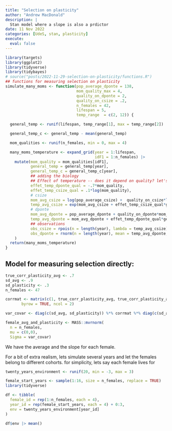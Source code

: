 ```yaml
---
title: "Selection on plasticity"
author: "Andrew MacDonald"
description: |
  Stan model where a slope is also a prdictor
date: 11 Nov 2022
categories: [UdeS, stan, plasticity]
execute:
  eval: false
---
```


```r
library(targets)
library(ggplot2)
library(tidyverse)
library(tidybayes)
# source("posts/2022-11-29-selection-on-plasticity/functions.R")
## functions for measuring selection on plasticity
simulate_many_moms <- function(pop_average_dponte = 138,
                               mom_quality_max = 4,
                               quality_on_dponte = 2,
                               quality_on_csize = .2,
                               n_females = 42,
                               lifespan = 5,
                               temp_range  = c(2, 12)) {

  general_temp <- runif(lifespan, temp_range[1], max = temp_range[2])

  general_temp_c <- general_temp - mean(general_temp)

  mom_qualities <- runif(n_females, min = 0, max = 4)

  many_moms_temperature <- expand_grid(year = 1:lifespan,
                                       idF1 = 1:n_females) |>
    mutate(mom_quality = mom_qualities[idF1],
           general_temp = general_temp[year],
           general_temp_c = general_temp_c[year],
           ## adding the biology
           ## Effect of temperature -- does it depend on quality? let's say that it DOES (for now)
           effet_temp_dponte_qual = -.7*mom_quality,
           effet_temp_csize_qual = .1*log(mom_quality),
           # csize
           mom_avg_csize = log(pop_average_csize) +  quality_on_csize*log(mom_quality),
           temp_avg_csize = exp(mom_avg_csize + effet_temp_csize_qual*general_temp_c),
           # dponte
           mom_avg_dponte = pop_average_dponte + quality_on_dponte*mom_quality,
           temp_avg_dponte = mom_avg_dponte + effet_temp_dponte_qual*general_temp_c,
           ## observations
           obs_csize = rpois(n = length(year), lambda = temp_avg_csize),
           obs_dponte = rnorm(n = length(year), mean = temp_avg_dponte, sd = 3) |> round()
    )
  return(many_moms_temperature)
}

```

## Model for measuring selection directly:

```r
true_corr_plasticity_avg <- .7
sd_avg <- .9
sd_plasticity <- .3
n_females <- 47

corrmat <- matrix(c(1, true_corr_plasticity_avg, true_corr_plasticity_avg, 1),
       byrow = TRUE, ncol = 2)

var_covar <- diag(c(sd_avg, sd_plasticity)) %*% corrmat %*% diag(c(sd_avg, sd_plasticity))

female_avg_and_plasticity <- MASS::mvrnorm(
  n = n_females,
  mu = c(0,0),
  Sigma = var_covar)

```

We have the average and the slope for each female.

For a bit of extra realism, lets simulate several years and let the females belong to different cohorts. for simplicity, lets say each female lives for

```r
twenty_years_environment <- runif(20, min = -3, max = 3)

female_start_years <- sample(1:16, size = n_females, replace = TRUE)
library(tidyverse)

df <- tibble(
  female_id = rep(1:n_females, each = 4),
  year_id = rep(female_start_years, each = 4) + 0:3,
  env = twenty_years_environment[year_id]
)

df$env |> mean()

```
